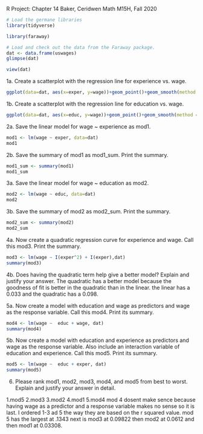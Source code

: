 R Project: Chapter 14
Baker, Ceridwen
Math M15H, Fall 2020
```r
# Load the germane libraries
library(tidyverse)
```

```r
library(faraway)
```

```r
# Load and check out the data from the Faraway package.
dat <- data.frame(uswages)
glimpse(dat)
```
```r
view(dat)
```

1a. Create a scatterplot with the regression line for experience vs. wage.
```r
ggplot(data=dat, aes(x=exper, y=wage))+geom_point()+geom_smooth(method = lm)
```

1b. Create a scatterplot with the regression line for education vs. wage.
```r
ggplot(data=dat, aes(x=educ, y=wage))+geom_point()+geom_smooth(method = lm)

```

2a. Save the linear model for wage ~ experience as mod1.
```r
mod1 <- lm(wage ~ exper, data=dat)
mod1
```

2b. Save the summary of mod1 as mod1_sum. Print the summary.
```r
mod1_sum <- summary(mod1)
mod1_sum
```

3a. Save the linear model for wage ~ education as mod2.
```r
mod2 <- lm(wage ~ educ, data=dat)
mod2
```

3b. Save the summary of mod2 as mod2_sum. Print the summary.
```r
mod2_sum <- summary(mod2)
mod2_sum
```

4a. Now create a quadratic regression curve for experience and wage. Call this mod3. Print the summary.
```r
mod3 <- lm(wage ~ I(exper^2) + I(exper),dat)
summary(mod3)
```

4b. Does having the quadratic term help give a better model? Explain and justify your answer.
The quadratic has a better model because the goodness of fit is better in the quadratic than in the linear. the linear has a 0.033 and the quadratic has a 0.098.

5a. Now create a model with education and wage as predictors and wage as the response variable. Call this mod4. Print its summary.
```r
mod4 <- lm(wage ~  educ + wage, dat)
summary(mod4)
```

5b. Now create a model with education and experience as predictors and wage as the response variable. Also include an interaction variable of education and experience. Call this mod5. Print its summary.
```r
mod5 <- lm(wage ~  educ + exper, dat)
summary(mod5)
```

6. Please rank mod1, mod2, mod3, mod4, and mod5 from best to worst. Explain and justify your answer in detail. 

1.mod5
2.mod3
3.mod2
4.mod1
5.mod4
mod 4 dosent make sence because having wage as a predictor and a response variable makes no sense so it is last. I ordered 1-3 ad 5 the way they are based on the r squared value. mod 5 has the largest at .1343 next is mod3 at 0.09822  then mod2 at 0.0612 and then mod1 at 0.03308. 

